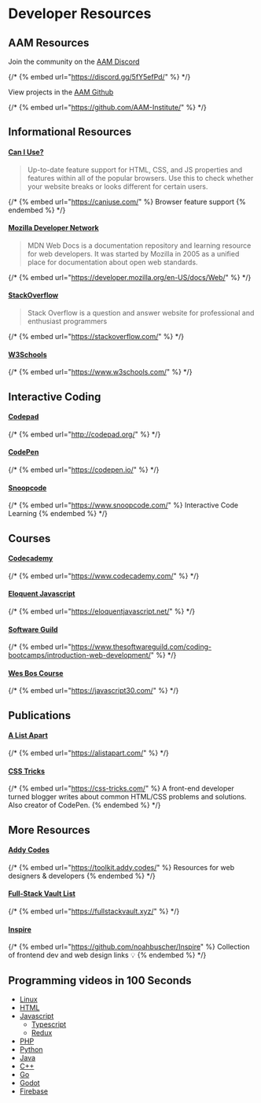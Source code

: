 # Developer Resources

## AAM Resources

Join the community on the [AAM Discord](https://discord.gg/5fY5efPd)

{/* {% embed url="https://discord.gg/5fY5efPd/" %} */}

View projects in the [AAM Github](https://github.com/AAM-Institute/)

{/* {% embed url="https://github.com/AAM-Institute/" %} */}

## Informational Resources

#### [**Can I Use?**](https://caniuse.com/)

> Up-to-date feature support for HTML, CSS, and JS properties and features within all of the popular browsers. Use this to check whether your website breaks or looks different for certain users.

{/* {% embed url="https://caniuse.com/" %} Browser feature support {% endembed %} */}

#### [Mozilla Developer Network](https://developer.mozilla.org/en-US/docs/Web)

> MDN Web Docs is a documentation repository and learning resource for web developers. It was started by Mozilla in 2005 as a unified place for documentation about open web standards.

{/* {% embed url="https://developer.mozilla.org/en-US/docs/Web/" %} */}

#### [StackOverflow](https://stackoverflow.com/)

> Stack Overflow is a question and answer website for professional and enthusiast programmers

{/* {% embed url="https://stackoverflow.com/" %} */}

#### [W3Schools](https://www.w3schools.com/)

{/* {% embed url="https://www.w3schools.com/" %} */}

## Interactive Coding

#### [Codepad](http://codepad.org/)

{/* {% embed url="http://codepad.org/" %} */}

#### [CodePen](https://codepen.io/)

{/* {% embed url="https://codepen.io/" %} */}

#### [Snoopcode](https://www.snoopcode.com/)

{/* {% embed url="https://www.snoopcode.com/" %} Interactive Code Learning {% endembed %} */}

## Courses

#### [Codecademy](https://www.codecademy.com/)

{/* {% embed url="https://www.codecademy.com/" %} */}

#### [Eloquent Javascript](https://eloquentjavascript.net/)

{/* {% embed url="https://eloquentjavascript.net/" %} */}

#### [Software Guild](https://www.thesoftwareguild.com/coding-bootcamps/introduction-web-development/)

{/* {% embed url="https://www.thesoftwareguild.com/coding-bootcamps/introduction-web-development/" %} */}

#### [Wes Bos Course](https://javascript30.com/)

{/* {% embed url="https://javascript30.com/" %} */}

## Publications

#### [A List Apart](https://alistapart.com/)

{/* {% embed url="https://alistapart.com/" %} */}

#### [CSS Tricks](https://css-tricks.com/)

{/* {% embed url="https://css-tricks.com/" %} A front-end developer turned blogger writes about common HTML/CSS problems and solutions. Also creator of CodePen. {% endembed %} */}

## More Resources

#### [Addy Codes](https://toolkit.addy.codes/)

{/* {% embed url="https://toolkit.addy.codes/" %} Resources for web designers & developers {% endembed %} */}

#### [Full-Stack Vault List](https://fullstackvault.xyz/)

{/* {% embed url="https://fullstackvault.xyz/" %} */}

#### [Inspire](https://github.com/noahbuscher/Inspire)

{/* {% embed url="https://github.com/noahbuscher/Inspire" %} Collection of frontend dev and web design links 💡 {% endembed %} */}

## Programming videos in 100 Seconds

- [Linux](https://www.youtube.com/watch?v=rrB13utjYV4)
- [HTML](https://www.youtube.com/watch?v=ok-plXXHlWw)
- [Javascript](https://www.youtube.com/watch?v=DHjqpvDnNGE)
  - [Typescript](https://www.youtube.com/watch?v=zQnBQ4tB3ZA)
  - [Redux](https://www.youtube.com/watch?v=_shA5Xwe8_4)
- [PHP](https://www.youtube.com/watch?v=a7_WFUlFS94)
- [Python](https://www.youtube.com/watch?v=x7X9w_GIm1s)
- [Java](https://www.youtube.com/watch?v=l9AzO1FMgM8)
- [C++](https://www.youtube.com/watch?v=MNeX4EGtR5Y)
- [Go](https://www.youtube.com/watch?v=446E-r0rXHI)
- [Godot](https://www.youtube.com/watch?v=QKgTZWbwD1U)
- [Firebase](https://www.youtube.com/watch?v=vAoB4VbhRzM)
